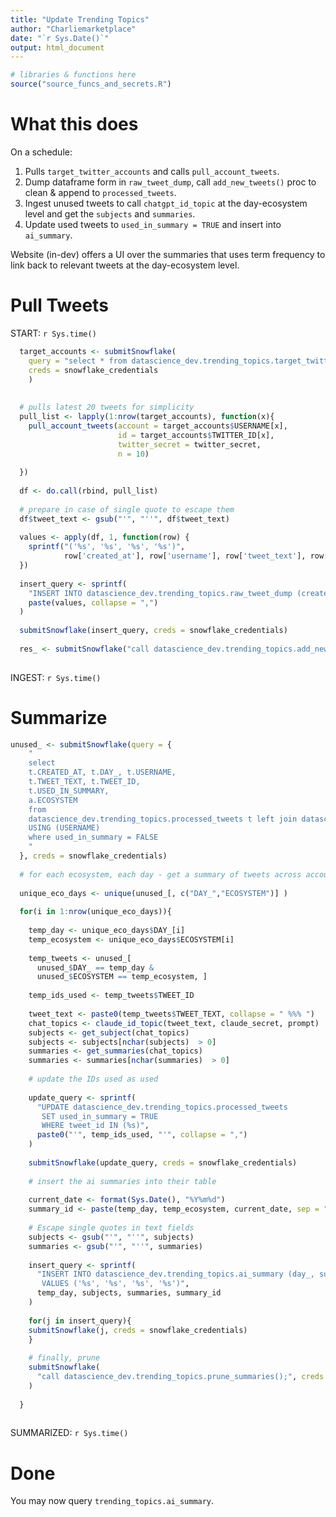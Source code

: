 ```yaml
---
title: "Update Trending Topics"
author: "Charliemarketplace"
date: "`r Sys.Date()`"
output: html_document
---
```


```r
# libraries & functions here 
source("source_funcs_and_secrets.R")
```


# What this does

On a schedule:

 1. Pulls `target_twitter_accounts` and calls `pull_account_tweets`.
 2. Dump dataframe form in `raw_tweet_dump`, call `add_new_tweets()` proc to clean & append to `processed_tweets`.
 3. Ingest unused tweets to call `chatgpt_id_topic` at the day-ecosystem level and get the `subjects` and `summaries`. 
 4. Update used tweets to `used_in_summary = TRUE` and insert into `ai_summary`.
 
 Website (in-dev) offers a UI over the summaries that uses term frequency to link back to 
 relevant tweets at the day-ecosystem level.

# Pull Tweets

START: `r Sys.time()`

```r


  target_accounts <- submitSnowflake(
    query = "select * from datascience_dev.trending_topics.target_twitter_accounts",
    creds = snowflake_credentials
    )
  
  
  # pulls latest 20 tweets for simplicity
  pull_list <- lapply(1:nrow(target_accounts), function(x){
    pull_account_tweets(account = target_accounts$USERNAME[x], 
                        id = target_accounts$TWITTER_ID[x],
                        twitter_secret = twitter_secret,
                        n = 10)
    
  })
  
  df <- do.call(rbind, pull_list)
  
  # prepare in case of single quote to escape them
  df$tweet_text <- gsub("'", "''", df$tweet_text)
  
  values <- apply(df, 1, function(row) {
    sprintf("('%s', '%s', '%s', '%s')",
            row['created_at'], row['username'], row['tweet_text'], row['twitter_id'])
  })
  
  insert_query <- sprintf(
    "INSERT INTO datascience_dev.trending_topics.raw_tweet_dump (created_at, username, tweet_text, tweet_id) VALUES %s",
    paste(values, collapse = ",")
  )
  
  submitSnowflake(insert_query, creds = snowflake_credentials)
  
  res_ <- submitSnowflake("call datascience_dev.trending_topics.add_new_tweets()", creds = snowflake_credentials)
  
```

INGEST: `r Sys.time()`

# Summarize 

```r

unused_ <- submitSnowflake(query = {
    " 
    select 
    t.CREATED_AT, t.DAY_, t.USERNAME,
    t.TWEET_TEXT, t.TWEET_ID, 
    t.USED_IN_SUMMARY, 
    a.ECOSYSTEM
    from 
    datascience_dev.trending_topics.processed_tweets t left join datascience_dev.trending_topics.target_twitter_accounts a 
    USING (USERNAME)
    where used_in_summary = FALSE
    "
  }, creds = snowflake_credentials)
  
  # for each ecosystem, each day - get a summary of tweets across accounts 
  
  unique_eco_days <- unique(unused_[, c("DAY_","ECOSYSTEM")] )
  
  for(i in 1:nrow(unique_eco_days)){
    
    temp_day <- unique_eco_days$DAY_[i]
    temp_ecosystem <- unique_eco_days$ECOSYSTEM[i]
    
    temp_tweets <- unused_[
      unused_$DAY_ == temp_day & 
      unused_$ECOSYSTEM == temp_ecosystem, ]
    
    temp_ids_used <- temp_tweets$TWEET_ID
    
    tweet_text <- paste0(temp_tweets$TWEET_TEXT, collapse = " %%% ")
    chat_topics <- claude_id_topic(tweet_text, claude_secret, prompt)
    subjects <- get_subject(chat_topics)
    subjects <- subjects[nchar(subjects)  > 0]
    summaries <- get_summaries(chat_topics)
    summaries <- summaries[nchar(summaries)  > 0]
    
    # update the IDs used as used
    
    update_query <- sprintf(
      "UPDATE datascience_dev.trending_topics.processed_tweets 
       SET used_in_summary = TRUE 
       WHERE tweet_id IN (%s)",
      paste0("'", temp_ids_used, "'", collapse = ",")
    )
    
    submitSnowflake(update_query, creds = snowflake_credentials)
    
    # insert the ai summaries into their table 
    
    current_date <- format(Sys.Date(), "%Y%m%d")
    summary_id <- paste(temp_day, temp_ecosystem, current_date, sep = "_")
    
    # Escape single quotes in text fields
    subjects <- gsub("'", "''", subjects)
    summaries <- gsub("'", "''", summaries)
    
    insert_query <- sprintf(
      "INSERT INTO datascience_dev.trending_topics.ai_summary (day_, subject, summary, summary_id) 
       VALUES ('%s', '%s', '%s', '%s')",
      temp_day, subjects, summaries, summary_id
    )
    
    for(j in insert_query){
    submitSnowflake(j, creds = snowflake_credentials)
    }
    
    # finally, prune 
    submitSnowflake(
      "call datascience_dev.trending_topics.prune_summaries();", creds = snowflake_credentials
    )
    
  }
  
```

SUMMARIZED: `r Sys.time()`

# Done 

You may now query `trending_topics.ai_summary`.
